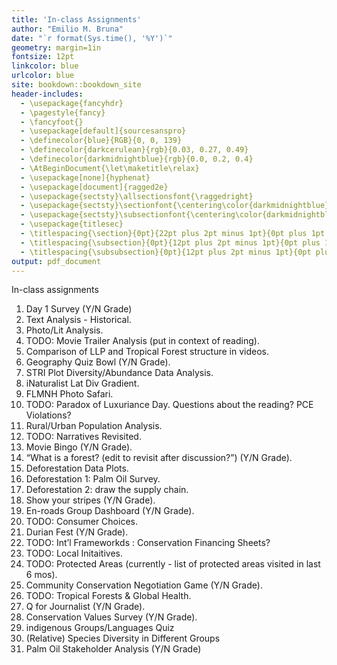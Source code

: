```yaml
---
title: 'In-class Assignments'
author: "Emilio M. Bruna"
date: "`r format(Sys.time(), '%Y')`"
geometry: margin=1in
fontsize: 12pt
linkcolor: blue
urlcolor: blue
site: bookdown::bookdown_site
header-includes:
  - \usepackage{fancyhdr}
  - \pagestyle{fancy}
  - \fancyfoot{}
  - \usepackage[default]{sourcesanspro}
  - \definecolor{blue}{RGB}{0, 0, 139}
  - \definecolor{darkcerulean}{rgb}{0.03, 0.27, 0.49}
  - \definecolor{darkmidnightblue}{rgb}{0.0, 0.2, 0.4}
  - \AtBeginDocument{\let\maketitle\relax}
  - \usepackage[none]{hyphenat}
  - \usepackage[document]{ragged2e}
  - \usepackage{sectsty}\allsectionsfont{\raggedright}
  - \usepackage{sectsty}\sectionfont{\centering\color{darkmidnightblue}}
  - \usepackage{sectsty}\subsectionfont{\centering\color{darkmidnightblue}}
  - \usepackage{titlesec}
  - \titlespacing{\section}{0pt}{22pt plus 2pt minus 1pt}{0pt plus 1pt minus 1pt}
  - \titlespacing{\subsection}{0pt}{12pt plus 2pt minus 1pt}{0pt plus 1pt minus 1pt}
  - \titlespacing{\subsubsection}{0pt}{12pt plus 2pt minus 1pt}{0pt plus 1pt minus 1pt}
output: pdf_document
---
```


In-class assignments

1. Day 1 Survey (Y/N Grade)
1. Text Analysis - Historical.
1. Photo/Lit Analysis.
1. TODO: Movie Trailer Analysis (put in context of reading).
1. Comparison of LLP and Tropical Forest structure in videos.
1. Geography Quiz Bowl  (Y/N Grade).
1. STRI Plot Diversity/Abundance Data Analysis.
1. iNaturalist Lat Div Gradient.
1. FLMNH Photo Safari.
1. TODO: Paradox of Luxuriance Day. Questions about the reading? PCE Violations?
1. Rural/Urban Population Analysis.
1. TODO: Narratives Revisited.
1. Movie Bingo  (Y/N Grade).
1. "What is a forest? (edit to revisit after discussion?")  (Y/N Grade).
1. Deforestation Data Plots.
1. Deforestation 1: Palm Oil Survey.
1. Deforestation 2: draw the supply chain.
1. Show your stripes  (Y/N Grade).
1. En-roads Group Dashboard  (Y/N Grade).
1. TODO: Consumer Choices.
1. Durian Fest   (Y/N Grade).
1. TODO: Int'l Frameworkds : Conservation Financing Sheets?
1. TODO: Local Initaitives.
1. TODO: Protected Areas (currently - list of protected areas visited in last 6 mos).
1. Community Conservation Negotiation Game (Y/N Grade).
1. TODO: Tropical Forests & Global Health.
1. Q for Journalist  (Y/N Grade).
1. Conservation Values Survey  (Y/N Grade).
1. indigenous Groups/Languages Quiz
1. (Relative) Species Diversity in Different Groups
1. Palm Oil Stakeholder Analysis  (Y/N Grade)